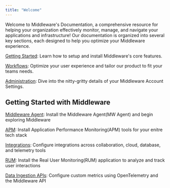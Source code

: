 ```yaml
---
title: "Welcome"
---
```


Welcome to Middleware's Documentation, a comprehensive resource for helping your organization effectively monitor, manage, and navigate your applications and infrastructure! Our documentation is organized into several key sections, each designed to help you optimize your Middleware experience.

[Getting Started](/quickstart): Learn how to setup and install Middleware's core features.

[Workflows](/workflow/workflow-welcome): Optimize your user experience and tailor our product to fit your teams needs.

[Administration](/admin/admin-welcome): Dive into the nitty-gritty details of your Middleware Account Settings.

## Getting Started with Middleware


[Middleware Agent](/agent-installation/overview#installing-the-middleware-agent): Install the Middleware Agent(MW Agent) and begin exploring Middleware

[APM](/apm-configuration): Install Application Performance Monitoring(APM) tools for your enitre tech stack

[Integrations](/integrations/jira-integration): Configure integrations across collaboration, cloud, database, and telemetry tools

[RUM](/rum/getting-started): Install the Real User Monitoring(RUM) application to analyze and track user interactions 

[Data Ingestion APIs](/data-ingestion-apis/opentelemetry-metrics): Configure custom metrics using OpenTelemetry and the Middleware API

